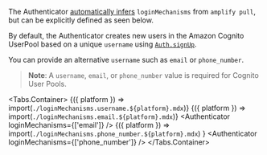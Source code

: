 
<Alert role="none" heading="Zero Configuration">

The Authenticator [automatically infers](/connected-components/authenticator#step-1-configure-backend) `loginMechanisms` from `amplify pull`,
but can be explicitly defined as seen below.

</Alert>

By default, the Authenticator creates new users in the Amazon Cognito UserPool based on a unique `username` using
[`Auth.signUp`](https://docs.amplify.aws/lib/auth/emailpassword/q/platform/js).

You can provide an alternative `username` such as `email` or `phone_number`.

> **Note**: A `username`, `email`, or `phone_number` value is required for Cognito User Pools.

<Tabs.Container>
  <TabItem title="Username">
    <Fragment>
      {({ platform }) => import(`./loginMechanisms.username.${platform}.mdx`)}
    </Fragment>
    <Example>
      <Authenticator />
    </Example>
  </TabItem>
  <TabItem title="Email">
    <Fragment>
      {({ platform }) => import(`./loginMechanisms.email.${platform}.mdx`)}
    </Fragment>
    <Example>
      <Authenticator loginMechanisms={['email']} />
    </Example>
  </TabItem>
  <TabItem title="Phone Number">
    <Fragment>
      {({ platform }) =>
        import(`./loginMechanisms.phone_number.${platform}.mdx`)
      }
    </Fragment>
    <Example>
      <Authenticator loginMechanisms={['phone_number']} />
    </Example>
  </TabItem>
</Tabs.Container>
